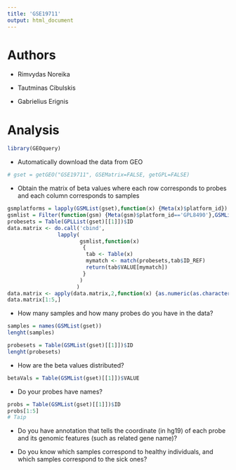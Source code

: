 ```yaml
---
title: 'GSE19711'
output: html_document
---
```


# Authors


- Rimvydas Noreika

- Tautminas Cibulskis

- Gabrielius Erignis


# Analysis
 ```r
 library(GEOquery)
 ```
- Automatically download the data from GEO
```r
# gset = getGEO("GSE19711", GSEMatrix=FALSE, getGPL=FALSE)
```
- Obtain the matrix of beta values where each row corresponds to probes and each column corresponds to samples
```r
gsmplatforms = lapply(GSMList(gset),function(x) {Meta(x)$platform_id})
gsmlist = Filter(function(gsm) {Meta(gsm)$platform_id=='GPL8490'},GSMList(gset))
probesets = Table(GPLList(gset)[[1]])$ID
data.matrix <- do.call('cbind',
                lapply(
                       gsmlist,function(x) 
                        {
                         tab <- Table(x)
                         mymatch <- match(probesets,tab$ID_REF)
                         return(tab$VALUE[mymatch])
                        }
                       )
                      )
data.matrix <- apply(data.matrix,2,function(x) {as.numeric(as.character(x))})
data.matrix[1:5,]
```
- How many samples and how many probes do you have in the data?
```r
samples = names(GSMList(gset))
lenght(samples)

probesets = Table(GSMList(gset)[[1]])$ID
lenght(probesets)
```
- How are the beta values distributed?
 ```r
 betaVals = Table(GSMList(gset)[[1]])$VALUE
 
 ```
- Do your probes have names?
```r
probs = Table(GSMList(gset)[[1]])$ID
probs[1:5]
# Taip
```
- Do you have annotation that tells the coordinate (in hg19) of each probe and its genomic features (such as related gene name)?

- Do you know which samples correspond to healthy individuals, and which samples correspond to the sick ones?
